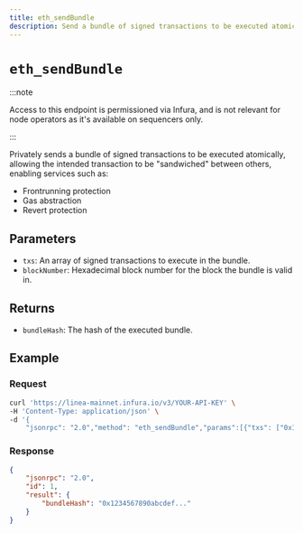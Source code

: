 ```yaml
---
title: eth_sendBundle
description: Send a bundle of signed transactions to be executed atomically.
---
```


# `eth_sendBundle`

:::note

Access to this endpoint is permissioned via Infura, and is not relevant for node operators as it's 
available on sequencers only.

:::

Privately sends a bundle of signed transactions to be executed atomically, allowing the intended 
transaction to be "sandwiched" between others, enabling services such as:
- Frontrunning protection
- Gas abstraction
- Revert protection

## Parameters

- `txs`: An array of signed transactions to execute in the bundle.
- `blockNumber`: Hexadecimal block number for the block the bundle is valid in.

## Returns

- `bundleHash`: The hash of the executed bundle.

## Example

### Request

```bash
curl 'https://linea-mainnet.infura.io/v3/YOUR-API-KEY' \
-H 'Content-Type: application/json' \
-d '{
    "jsonrpc": "2.0","method": "eth_sendBundle","params":[{"txs": ["0x1234567890abcdef...", "0x1234567890abcdef..."],"blockNumber": "0x123..."}],"id": 1}'
```

### Response

```json
{
    "jsonrpc": "2.0",
    "id": 1,
    "result": {
        "bundleHash": "0x1234567890abcdef..."
    }
}
```
